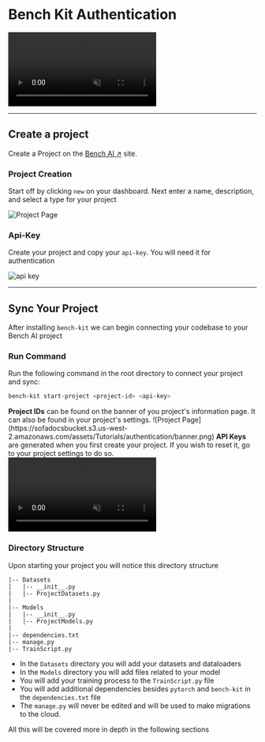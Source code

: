# Bench Kit Authentication

<video controls loop muted autoPlay>
  <source src="https://sofadocsbucket.s3.us-west-2.amazonaws.com/assets/Tutorials/authentication/project_creation.mp4" type="video/mp4" />
  Your browser does not support the video tag.
</video>

---
##  Create a project
Create a Project on the [Bench AI ↗](https://bench-ai.com) site.

### Project Creation
Start off by clicking `new` on your dashboard. Next enter a name, description, and select a type for your project

![Project Page](https://sofadocsbucket.s3.us-west-2.amazonaws.com/assets/Tutorials/authentication/project_page.png)


### Api-Key
Create your project and copy your `api-key`. You will need it for authentication

![api key](https://sofadocsbucket.s3.us-west-2.amazonaws.com/assets/Tutorials/authentication/api-key.png)


---

## Sync Your Project

After installing `bench-kit` we can begin connecting your codebase to your Bench AI project

### Run Command

Run the following command in the root directory to connect your project and sync:
```bash filename="> Terminal" copy
bench-kit start-project <project-id> <api-key>
```

<Callout>
    <b>Project IDs</b> can be found on the banner of you project's information page. It can also be found in your project's settings.
    ![Project Page](https://sofadocsbucket.s3.us-west-2.amazonaws.com/assets/Tutorials/authentication/banner.png)
</Callout>

<Callout>
    <b>API Keys</b> are generated when you first create your project. If you wish to reset it, go to your project settings to do so.
    <video controls loop muted autoPlay>
        <source src="https://sofadocsbucket.s3.us-west-2.amazonaws.com/assets/Tutorials/authentication/reset-api-key.mp4" type="video/mp4" />
        Your browser does not support the video tag.
    </video>
</Callout>

### Directory Structure
Upon starting your project you will notice this directory structure

```plaintext
|-- Datasets
|   |-- __init__.py
|   |-- ProjectDatasets.py
|
|-- Models
|   |-- __init__.py
|   |-- ProjectModels.py
|
|-- dependencies.txt
|-- manage.py
|-- TrainScript.py
```

- In the `Datasets` directory you will add your datasets and dataloaders
- In the `Models` directory you will add files related to your model
- You will add your training process to the `TrainScript.py` file
- You will add additional dependencies besides `pytorch` and `bench-kit` in the `dependencies.txt` file
- The `manage.py` will never be edited and will be used to make migrations to the cloud.

All this will be covered more in depth in the following sections

